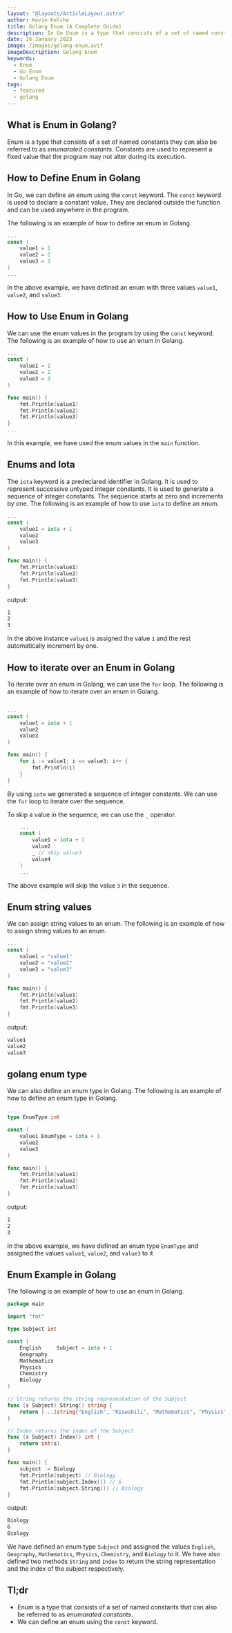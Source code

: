 ```yaml
---
layout: "@layouts/ArticleLayout.astro"
author: Kevin Kelche
title: Golang Enum (A Complete Guide)
description: In Go Enum is a type that consists of a set of named constants. Constants are used to represent a fixed value that the program may not alter during its execution.
date: 16 January 2023
image: /images/golang-enum.avif
imageDescription: Golang Enum
keywords:
  - Enum
  - Go Enum
  - Golang Enum
tags:
  - featured
  - golang
---
```



## What is Enum in Golang? <SectionLink client:load id="what-is-enum-in-golang" />

Enum is a type that consists of a set of named constants they can also be referred to as <i>enumarated constants</i>. Constants are used to represent a fixed value that the program may not alter during its execution.

## How to Define Enum in Golang <SectionLink client:load id="how-to-define-enum-in-golang" />

In Go, we can define an enum using the `const` keyword. The `const` keyword is used to declare a constant value. They are declared outside the function and can be used anywhere in the program.

The following is an example of how to define an enum in Golang.

```go title=” example.go”
...
const (
    value1 = 1
    value2 = 2
    value3 = 3
)
...
```

In the above example, we have defined an enum with three values `value1`, `value2`, and `value3`.

## How to Use Enum in Golang <SectionLink client:load id="how-to-use-enum-in-golang" />

We can use the enum values in the program by using the `const` keyword. The following is an example of how to use an enum in Golang.

```go title="main.go"
...
const (
    value1 = 1
    value2 = 2
    value3 = 3
)

func main() {
    fmt.Println(value1)
    fmt.Println(value2)
    fmt.Println(value3)
}
...
```

In this example, we have used the enum values in the `main` function.

## Enums and Iota <SectionLink client:load id="enums-and-iota" />

The `iota` keyword is a predeclared identifier in Golang. It is used to represent successive untyped integer constants. It is used to generate a sequence of integer constants. The sequence starts at zero and increments by one.
The following is an example of how to use `iota` to define an enum.

```go title="main.go"
...
const (
    value1 = iota + 1
    value2
    value3
)

func main() {
    fmt.Println(value1)
    fmt.Println(value2)
    fmt.Println(value3)
}
```

output:

```bash title="output"
1
2
3
```

In the above instance `value1` is assigned the value `1` and the rest automatically increment by one.

## How to iterate over an Enum in Golang <SectionLink client:load id="how-to-iterate-over-an-enum-in-golang" />

To iterate over an enum in Golang, we can use the `for` loop. The following is an example of how to iterate over an enum in Golang.

```go title="main.go"

...
const (
    value1 = iota + 1
    value2
    value3
)

func main() {
    for i := value1; i <= value3; i++ {
        fmt.Println(i)
    }
}
```

By using `iota` we generated a sequence of integer constants. We can use the `for` loop to iterate over the sequence.

To skip a value in the sequence, we can use the `_` operator.

```go title="main.go"
    ...
    const (
        value1 = iota + 1
        value2
        _ // skip value3
        value4
    )
    ...
```

The above example will skip the value `3` in the sequence.

## Enum string values <SectionLink client:load id="enum-string-values" />

We can assign string values to an enum. The following is an example of how to assign string values to an enum.

```go title="main.go"
...
const (
    value1 = "value1"
    value2 = "value2"
    value3 = "value3"
)

func main() {
    fmt.Println(value1)
    fmt.Println(value2)
    fmt.Println(value3)
}
```

output:

```bash title="output"
value1
value2
value3
```

## golang enum type <SectionLink client:load id="golang-enum-type" />

We can also define an enum type in Golang. The following is an example of how to define an enum type in Golang.

```go title="main.go"
...
type EnumType int

const (
    value1 EnumType = iota + 1
    value2
    value3
)

func main() {
    fmt.Println(value1)
    fmt.Println(value2)
    fmt.Println(value3)
}
```

output:

```bash title="output"
1
2
3
```

In the above example, we have defined an enum type `EnumType` and assigned the values `value1`, `value2`, and `value3` to it

## Enum Example in Golang <SectionLink client:load id="enum-example-in-golang" />

The following is an example of how to use an enum in Golang.

```go title="main.go"
package main

import "fmt"

type Subject int

const (
    English     Subject = iota + 1
    Geography
    Mathematics
    Physics
    Chemistry
    Biology
)

// String returns the string representation of the Subject
func (s Subject) String() string {
    return [...]string{"English", "Kiswahili", "Mathematics", "Physics", "Chemistry", "Biology"}[s-1]
}

// Index returns the index of the Subject
func (s Subject) Index() int {
    return int(s)
}

func main() {
    subject := Biology
    fmt.Println(subject) // Biology
    fmt.Println(subject.Index()) // 6
    fmt.Println(subject.String()) // Biology
}

```

output:

```bash title="output"
Biology
6
Biology
```

We have defined an enum type `Subject` and assigned the values `English`, `Geography`, `Mathematics`, `Physics`, `Chemistry`, and `Biology` to it. We have also defined two methods `String` and `Index` to return the string representation and the index of the subject respectively.

## Tl;dr <SectionLink client:load id="tldr" />

- Enum is a type that consists of a set of named constants that can also be referred to as <i>enumarated constants</i>.
- We can define an enum using the `const` keyword.
